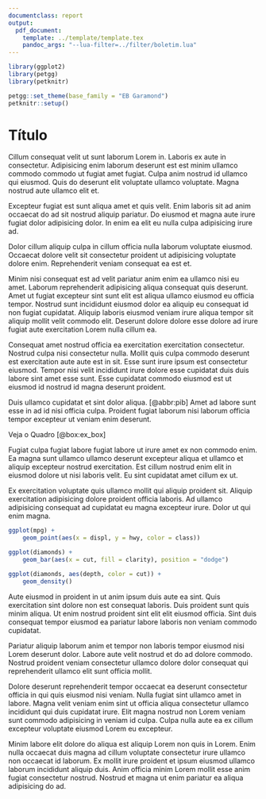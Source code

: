```yaml
---
documentclass: report
output:
  pdf_document:
    template: ../template/template.tex
    pandoc_args: "--lua-filter=../filter/boletim.lua"
---
```


```r
library(ggplot2)
library(petgg)
library(petknitr)

petgg::set_theme(base_family = "EB Garamond")
petknitr::setup()
```

# Título

Cillum consequat velit ut sunt laborum Lorem in. Laboris ex aute in consectetur. Adipisicing enim laborum deserunt est est minim ullamco commodo commodo ut fugiat amet fugiat. Culpa anim nostrud id ullamco qui eiusmod. Quis do deserunt elit voluptate ullamco voluptate. Magna nostrud aute ullamco elit et.

Excepteur fugiat est sunt aliqua amet et quis velit. Enim laboris sit ad anim occaecat do ad sit nostrud aliquip pariatur. Do eiusmod et magna aute irure fugiat dolor adipisicing dolor. In enim ea elit eu nulla culpa adipisicing irure ad.

Dolor cillum aliquip culpa in cillum officia nulla laborum voluptate eiusmod. Occaecat dolore velit sit consectetur proident ut adipisicing voluptate dolore enim. Reprehenderit veniam consequat ea est et.

Minim nisi consequat est ad velit pariatur anim enim ea ullamco nisi eu amet. Laborum reprehenderit adipisicing aliqua consequat quis deserunt. Amet ut fugiat excepteur sint sunt elit est aliqua ullamco eiusmod eu officia tempor. Nostrud sunt incididunt eiusmod dolor ea aliquip eu consequat id non fugiat cupidatat. Aliquip laboris eiusmod veniam irure aliqua tempor sit aliquip mollit velit commodo elit. Deserunt dolore dolore esse dolore ad irure fugiat aute exercitation Lorem nulla cillum ea.

Consequat amet nostrud officia ea exercitation exercitation consectetur. Nostrud culpa nisi consectetur nulla. Mollit quis culpa commodo deserunt est exercitation aute aute est in sit. Esse sunt irure ipsum est consectetur eiusmod. Tempor nisi velit incididunt irure dolore esse cupidatat duis duis labore sint amet esse sunt. Esse cupidatat commodo eiusmod est ut eiusmod id nostrud id magna deserunt proident.

::: {.smbox data-latex="[label={ex_box}]{Cálculo do PIB e as suas óticas}"}
Duis ullamco cupidatat et sint dolor aliqua. [@abbr:pib] Amet ad labore sunt esse in ad id nisi officia culpa. Proident fugiat laborum nisi laborum officia tempor excepteur ut veniam enim deserunt.
:::

Veja o Quadro [@box:ex_box]

Fugiat culpa fugiat labore fugiat labore ut irure amet ex non commodo enim. Ea magna sunt ullamco ullamco deserunt excepteur aliqua et ullamco et aliquip excepteur nostrud exercitation. Est cillum nostrud enim elit in eiusmod dolore ut nisi laboris velit. Eu sint cupidatat amet cillum ex ut.

Ex exercitation voluptate quis ullamco mollit qui aliquip proident sit. Aliquip exercitation adipisicing dolore proident officia laboris. Ad ullamco adipisicing consequat ad cupidatat eu magna excepteur irure. Dolor ut qui enim magna.

```r
ggplot(mpg) +
    geom_point(aes(x = displ, y = hwy, color = class))
```

```r
ggplot(diamonds) +
    geom_bar(aes(x = cut, fill = clarity), position = "dodge")
```

```r
ggplot(diamonds, aes(depth, color = cut)) +
    geom_density()
```

Aute eiusmod in proident in ut anim ipsum duis aute ea sint. Quis exercitation sint dolore non est consequat laboris. Duis proident sunt quis minim aliqua. Ut enim nostrud proident sint elit elit eiusmod officia. Sint duis consequat tempor eiusmod ea pariatur labore laboris non veniam commodo cupidatat.

Pariatur aliquip laborum anim et tempor non laboris tempor eiusmod nisi Lorem deserunt dolor. Labore aute velit nostrud et do ad dolore commodo. Nostrud proident veniam consectetur ullamco dolore dolor consequat qui reprehenderit ullamco elit sunt officia mollit.

Dolore deserunt reprehenderit tempor occaecat ea deserunt consectetur officia in qui quis eiusmod nisi veniam. Nulla fugiat sint ullamco amet in labore. Magna velit veniam enim sint ut officia aliqua consectetur ullamco incididunt qui duis cupidatat irure. Elit magna nostrud non Lorem veniam sunt commodo adipisicing in veniam id culpa. Culpa nulla aute ea ex cillum excepteur voluptate eiusmod Lorem eu excepteur.

Minim labore elit dolore do aliqua est aliquip Lorem non quis in Lorem. Enim nulla occaecat duis magna ad cillum voluptate consectetur irure ullamco non occaecat id laborum. Ex mollit irure proident et ipsum eiusmod ullamco laborum incididunt aliquip duis. Anim officia minim Lorem mollit esse anim fugiat consectetur nostrud. Nostrud et magna ut enim pariatur ea aliqua adipisicing do ad.